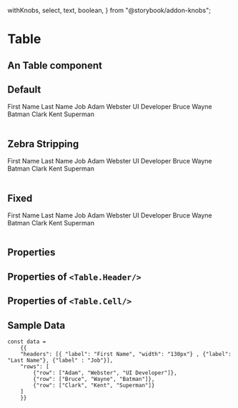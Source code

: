   withKnobs,
  select,
  text,
  boolean,
} from "@storybook/addon-knobs";

<Meta title="FusedComponents / Table" component={Table} />

# Table

## An Table component

## Default

<Preview>
  <Story name="table">
    <Table>
      <Table.Header>
        <Table.Row>
          <Table.Cell >
          First Name
          </Table.Cell>
          <Table.Cell >
          Last Name
          </Table.Cell>
           <Table.Cell >
          Job
          </Table.Cell>
        </Table.Row>
      </Table.Header>
      <Table.Body>
        <Table.Row>
          <Table.Cell>
            Adam
          </Table.Cell>
             <Table.Cell>
            Webster
          </Table.Cell>
             <Table.Cell>
            UI Developer
          </Table.Cell>
        </Table.Row>
        <Table.Row>
          <Table.Cell>
            Bruce
          </Table.Cell>
             <Table.Cell>
            Wayne
          </Table.Cell>
             <Table.Cell>
           Batman
          </Table.Cell>
        </Table.Row>
          <Table.Row>
          <Table.Cell>
            Clark
          </Table.Cell>
             <Table.Cell>
            Kent
          </Table.Cell>
             <Table.Cell>
           Superman
          </Table.Cell>
        </Table.Row>
      </Table.Body>
    </Table>
  </Story>
</Preview>

## Zebra Stripping

<Preview>
    <Table
      zebraStripping
    >
    <Table.Header
      bgColor={color.dark}
      fgColor={color.light}
    >
        <Table.Row>
          <Table.Cell  width={'100px'} >
          First Name
          </Table.Cell>
          <Table.Cell >
          Last Name
          </Table.Cell>
           <Table.Cell >
          Job
          </Table.Cell>
        </Table.Row>
      </Table.Header>
      <Table.Body>
        <Table.Row>
          <Table.Cell width={'100px'} >
            Adam
          </Table.Cell>
             <Table.Cell>
            Webster
          </Table.Cell>
             <Table.Cell>
            UI Developer
          </Table.Cell>
        </Table.Row>
        <Table.Row>
          <Table.Cell width={'100px'} >
            Bruce
          </Table.Cell>
             <Table.Cell>
            Wayne
          </Table.Cell>
             <Table.Cell>
           Batman
          </Table.Cell>
        </Table.Row>
          <Table.Row>
          <Table.Cell width={'100px'} >
            Clark
          </Table.Cell>
             <Table.Cell>
            Kent
          </Table.Cell>
             <Table.Cell>
           Superman
          </Table.Cell>
        </Table.Row>
      </Table.Body>
    </Table>
</Preview>

## Fixed

<Preview>
   <Table
   freezeFirstColumn
   frozenColumnWidth={'130px'}
   padding={'15px'}
   fgColor="white"
   bgColor="gray"
   frozenColumnBGColor="tomato"
    frozenColumnFGColor="white"
   >
      <Table.Header
        bgColor="tomato"
        fgColor="white"
      >
        <Table.Row>
          <Table.Cell width={'130px'} >
          First Name
          </Table.Cell>
          <Table.Cell >
          Last Name
          </Table.Cell>
           <Table.Cell >
          Job
          </Table.Cell>
        </Table.Row>
      </Table.Header>
      <Table.Body>
        <Table.Row>
          <Table.Cell width={'130px'}>
            Adam
          </Table.Cell>
             <Table.Cell>
            Webster
          </Table.Cell>
             <Table.Cell>
            UI Developer
          </Table.Cell>
        </Table.Row>
        <Table.Row>
          <Table.Cell width={'130px'}>
            Bruce
          </Table.Cell>
             <Table.Cell>
            Wayne
          </Table.Cell>
             <Table.Cell >
           Batman
          </Table.Cell>
        </Table.Row>
          <Table.Row>
          <Table.Cell width={'130px'}>
            Clark
          </Table.Cell>
             <Table.Cell>
            Kent
          </Table.Cell>
             <Table.Cell>
           Superman
          </Table.Cell>
        </Table.Row>
      </Table.Body>
    </Table>
  </Preview>

## Properties

<Props of={Table} />

## Properties of `<Table.Header/>`
<Props of={TableHeader} />

## Properties of `<Table.Cell/>`
<Props of={TableCell} />

## Sample Data 

    const data = 
        {{
        "headers": [{ "label": "First Name", "width": "130px"} , {"label": "Last Name"}, {"label" : "Job"}],
        "rows": [
            {"row": ["Adam", "Webster", "UI Developer"]},
            {"row": ["Bruce", "Wayne", "Batman"]},
            {"row": ["Clark", "Kent", "Superman"]}
        ]
        }}

